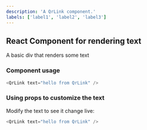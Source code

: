 ```yaml
---
description: 'A QrLink component.'
labels: ['label1', 'label2', 'label3']
---
```



## React Component for rendering text

A basic div that renders some text

### Component usage
```js
<QrLink text="hello from QrLink" />
```

### Using props to customize the text

Modify the text to see it change live:
```js live
<QrLink text="hello from QrLink" />
```
